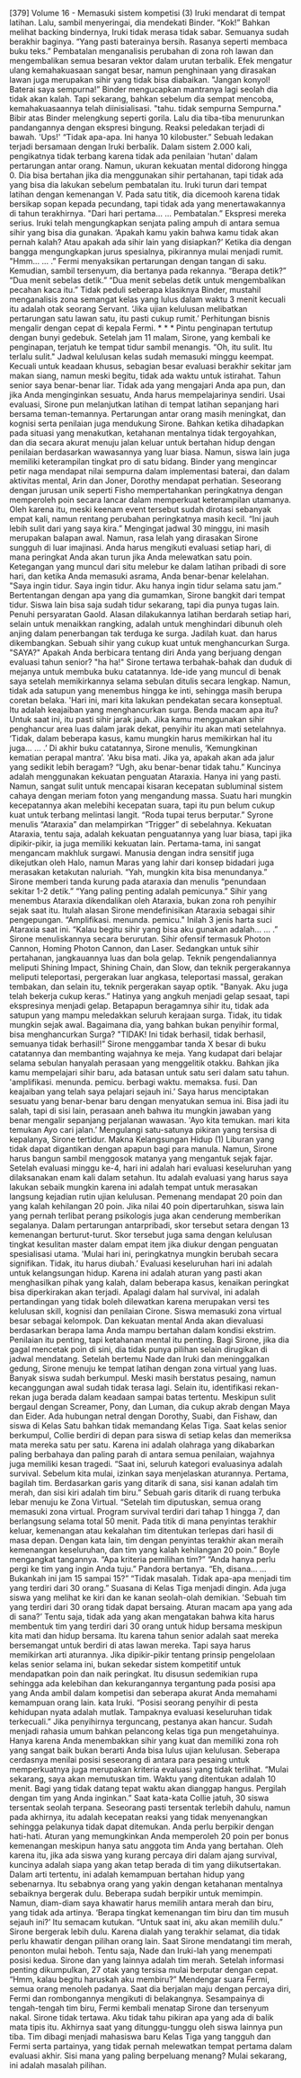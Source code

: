[379] Volume 16 - Memasuki sistem kompetisi (3) Iruki mendarat di tempat latihan. Lalu, sambil menyeringai, dia mendekati Binder. “Kok!” Bahkan melihat backing bindernya, Iruki tidak merasa tidak sabar. Semuanya sudah berakhir baginya. “Yang pasti baterainya bersih. Rasanya seperti membaca buku teks.” Pembatalan menganalisis perubahan di zona roh lawan dan mengembalikan semua besaran vektor dalam urutan terbalik. Efek mengatur ulang kemahakuasaan sangat besar, namun penghinaan yang dirasakan lawan juga merupakan sihir yang tidak bisa diabaikan. "Jangan konyol! Baterai saya sempurna!” Binder mengucapkan mantranya lagi seolah dia tidak akan kalah. Tapi sekarang, bahkan sebelum dia sempat mencoba, kemahakuasaannya telah diinisialisasi. "tahu. tidak sempurna Sempurna." Bibir atas Binder melengkung seperti gorila. Lalu dia tiba-tiba menurunkan pandangannya dengan ekspresi bingung. Reaksi peledakan terjadi di bawah. 'Ups!' “Tidak apa-apa. Ini hanya 10 kilobuster.” Sebuah ledakan terjadi bersamaan dengan Iruki berbalik. Dalam sistem 2.000 kali, pengikatnya tidak terbang karena tidak ada penilaian 'hutan' dalam pertarungan antar orang. Namun, ukuran kekuatan mental didorong hingga 0. Dia bisa bertahan jika dia menggunakan sihir pertahanan, tapi tidak ada yang bisa dia lakukan sebelum pembatalan itu. Iruki turun dari tempat latihan dengan kemenangan V. Pada satu titik, dia dicemooh karena tidak bersikap sopan kepada pecundang, tapi tidak ada yang menertawakannya di tahun terakhirnya. "Dari hari pertama… … Pembatalan.” Ekspresi mereka serius. Iruki telah mengungkapkan senjata paling ampuh di antara semua sihir yang bisa dia gunakan. ‘Apakah kamu yakin bahwa kamu tidak akan pernah kalah? Atau apakah ada sihir lain yang disiapkan?’ Ketika dia dengan bangga mengungkapkan jurus spesialnya, pikirannya mulai menjadi rumit. "Hmm… … .” Fermi menyaksikan pertarungan dengan tangan di saku. Kemudian, sambil tersenyum, dia bertanya pada rekannya. “Berapa detik?” “Dua menit sebelas detik.” “Dua menit sebelas detik untuk mengembalikan pecahan kaca itu.” Tidak peduli seberapa klasiknya Binder, mustahil menganalisis zona semangat kelas yang lulus dalam waktu 3 menit kecuali itu adalah otak seorang Servant. ‘Jika ujian kelulusan melibatkan pertarungan satu lawan satu, itu pasti cukup rumit.’ Perhitungan bisnis mengalir dengan cepat di kepala Fermi. * * * Pintu penginapan tertutup dengan bunyi gedebuk. Setelah jam 11 malam, Sirone, yang kembali ke penginapan, terjatuh ke tempat tidur sambil menangis. “Oh, itu sulit. Itu terlalu sulit." Jadwal kelulusan kelas sudah memasuki minggu keempat. Kecuali untuk keadaan khusus, sebagian besar evaluasi berakhir sekitar jam makan siang, namun meski begitu, tidak ada waktu untuk istirahat. Tahun senior saya benar-benar liar. Tidak ada yang mengajari Anda apa pun, dan jika Anda menginginkan sesuatu, Anda harus mempelajarinya sendiri. Usai evaluasi, Sirone pun melanjutkan latihan di tempat latihan sepanjang hari bersama teman-temannya. Pertarungan antar orang masih meningkat, dan kognisi serta penilaian juga mendukung Sirone. Bahkan ketika dihadapkan pada situasi yang menakutkan, ketahanan mentalnya tidak tergoyahkan, dan dia secara akurat menuju jalan keluar untuk bertahan hidup dengan penilaian berdasarkan wawasannya yang luar biasa. Namun, siswa lain juga memiliki keterampilan tingkat pro di satu bidang. Binder yang mengincar petir naga mendapat nilai sempurna dalam implementasi baterai, dan dalam aktivitas mental, Arin dan Joner, Dorothy mendapat perhatian. Seseorang dengan jurusan unik seperti Fisho mempertahankan peringkatnya dengan memperoleh poin secara lancar dalam memperkuat keterampilan utamanya. Oleh karena itu, meski keenam event tersebut sudah dirotasi sebanyak empat kali, namun rentang perubahan peringkatnya masih kecil. “Ini jauh lebih sulit dari yang saya kira.” Mengingat jadwal 30 minggu, ini masih merupakan balapan awal. Namun, rasa lelah yang dirasakan Sirone sungguh di luar imajinasi. Anda harus mengikuti evaluasi setiap hari, di mana peringkat Anda akan turun jika Anda melewatkan satu poin. Ketegangan yang muncul dari situ melebur ke dalam latihan pribadi di sore hari, dan ketika Anda memasuki asrama, Anda benar-benar kelelahan. "Saya ingin tidur. Saya ingin tidur. Aku hanya ingin tidur selama satu jam.” Bertentangan dengan apa yang dia gumamkan, Sirone bangkit dari tempat tidur. Siswa lain bisa saja sudah tidur sekarang, tapi dia punya tugas lain. Penuhi persyaratan Gaold. Alasan dilakukannya latihan berdarah setiap hari, selain untuk menaikkan rangking, adalah untuk menghindari dibunuh oleh anjing dalam penerbangan tak terduga ke surga. Jadilah kuat. dan harus dikembangkan. Sebuah sihir yang cukup kuat untuk menghancurkan Surga. "SAYA?" Apakah Anda berbicara tentang diri Anda yang berjuang dengan evaluasi tahun senior? "ha ha!" Sirone tertawa terbahak-bahak dan duduk di mejanya untuk membuka buku catatannya. Ide-ide yang muncul di benak saya setelah memikirkannya selama sebulan ditulis secara lengkap. Namun, tidak ada satupun yang menembus hingga ke inti, sehingga masih berupa coretan belaka. 'Hari ini, mari kita lakukan pendekatan secara konseptual. Itu adalah keajaiban yang menghancurkan surga. Benda macam apa itu? Untuk saat ini, itu pasti sihir jarak jauh. Jika kamu menggunakan sihir penghancur area luas dalam jarak dekat, penyihir itu akan mati setelahnya. ‘Tidak, dalam beberapa kasus, kamu mungkin harus memikirkan hal itu juga… … .’ Di akhir buku catatannya, Sirone menulis, ‘Kemungkinan kematian perapal mantra’. 'Aku bisa mati. Jika ya, apakah akan ada jalur yang sedikit lebih beragam? “Ugh, aku benar-benar tidak tahu.” Kuncinya adalah menggunakan kekuatan penguatan Ataraxia. Hanya ini yang pasti. Namun, sangat sulit untuk mencapai kisaran kecepatan subluminal sistem cahaya dengan meriam foton yang mengandung massa. Suatu hari mungkin kecepatannya akan melebihi kecepatan suara, tapi itu pun belum cukup kuat untuk terbang melintasi langit. “Roda tupai terus berputar.” Syrone menulis “Ataraxia” dan melampirkan “Trigger” di sebelahnya. Kekuatan Ataraxia, tentu saja, adalah kekuatan penguatannya yang luar biasa, tapi jika dipikir-pikir, ia juga memiliki kekuatan lain. Pertama-tama, ini sangat mengancam makhluk surgawi. Manusia dengan indra sensitif juga dikejutkan oleh Halo, namun Maras yang lahir dari konsep bidadari juga merasakan ketakutan naluriah. “Yah, mungkin kita bisa menundanya.” Sirone memberi tanda kurung pada ataraxia dan menulis “penundaan sekitar 1-2 detik.” “Yang paling penting adalah pemicunya.” Sihir yang menembus Ataraxia dikendalikan oleh Ataraxia, bukan zona roh penyihir sejak saat itu. Itulah alasan Sirone mendefinisikan Ataraxia sebagai sihir pengepungan. “Amplifikasi. menunda. pemicu." Inilah 3 jenis harta suci Ataraxia saat ini. “Kalau begitu sihir yang bisa aku gunakan adalah… … .” Sirone menuliskannya secara berurutan. Sihir ofensif termasuk Photon Cannon, Homing Photon Cannon, dan Laser. Sedangkan untuk sihir pertahanan, jangkauannya luas dan bola gelap. Teknik pengendaliannya meliputi Shining Impact, Shining Chain, dan Slow, dan teknik pergerakannya meliputi teleportasi, pergerakan luar angkasa, teleportasi massal, gerakan tembakan, dan selain itu, teknik pergerakan sayap optik. "Banyak. Aku juga telah bekerja cukup keras.” Hatinya yang angkuh menjadi gelap sesaat, tapi ekspresinya menjadi gelap. Betapapun beragamnya sihir itu, tidak ada satupun yang mampu meledakkan seluruh kerajaan surga. Tidak, itu tidak mungkin sejak awal. Bagaimana dia, yang bahkan bukan penyihir formal, bisa menghancurkan Surga? "TIDAK! Ini tidak berhasil, tidak berhasil, semuanya tidak berhasil!” Sirone menggambar tanda X besar di buku catatannya dan membanting wajahnya ke meja. Yang kudapat dari belajar selama sebulan hanyalah perasaan yang menggelitik otakku. Bahkan jika kamu mempelajari sihir baru, ada batasan untuk satu seri dalam satu tahun. 'amplifikasi. menunda. pemicu. berbagi waktu. memaksa. fusi. Dan keajaiban yang telah saya pelajari sejauh ini.’ Saya harus menciptakan sesuatu yang benar-benar baru dengan menyatukan semua ini. Bisa jadi itu salah, tapi di sisi lain, perasaan aneh bahwa itu mungkin jawaban yang benar mengalir sepanjang perjalanan wawasan. 'Ayo kita temukan. mari kita temukan Ayo cari jalan.’ Mengulangi satu-satunya pikiran yang tersisa di kepalanya, Sirone tertidur. Makna Kelangsungan Hidup (1) Liburan yang tidak dapat digantikan dengan apapun bagi para manula. Namun, Sirone harus bangun sambil menggosok matanya yang mengantuk sejak fajar. Setelah evaluasi minggu ke-4, hari ini adalah hari evaluasi keseluruhan yang dilaksanakan enam kali dalam setahun. Itu adalah evaluasi yang harus saya lakukan sebaik mungkin karena ini adalah tempat untuk merasakan langsung kejadian rutin ujian kelulusan. Pemenang mendapat 20 poin dan yang kalah kehilangan 20 poin. Jika nilai 40 poin dipertaruhkan, siswa lain yang pernah terlibat perang psikologis juga akan cenderung memberikan segalanya. Dalam pertarungan antarpribadi, skor tersebut setara dengan 13 kemenangan berturut-turut. Skor tersebut juga sama dengan kelulusan tingkat kesulitan master dalam empat item jika diukur dengan penguatan spesialisasi utama. 'Mulai hari ini, peringkatnya mungkin berubah secara signifikan. Tidak, itu harus diubah.’ Evaluasi keseluruhan hari ini adalah untuk kelangsungan hidup. Karena ini adalah aturan yang pasti akan menghasilkan pihak yang kalah, dalam beberapa kasus, kenaikan peringkat bisa diperkirakan akan terjadi. Apalagi dalam hal survival, ini adalah pertandingan yang tidak boleh dilewatkan karena merupakan versi tes kelulusan skill, kognisi dan penilaian Cirone. Siswa memasuki zona virtual besar sebagai kelompok. Dan kekuatan mental Anda akan dievaluasi berdasarkan berapa lama Anda mampu bertahan dalam kondisi ekstrim. Penilaian itu penting, tapi ketahanan mental itu penting. Bagi Sirone, jika dia gagal mencetak poin di sini, dia tidak punya pilihan selain dirugikan di jadwal mendatang. Setelah bertemu Nade dan Iruki dan meninggalkan gedung, Sirone menuju ke tempat latihan dengan zona virtual yang luas. Banyak siswa sudah berkumpul. Meski masih berstatus pesaing, namun kecanggungan awal sudah tidak terasa lagi. Selain itu, identifikasi rekan-rekan juga berada dalam keadaan sampai batas tertentu. Meskipun sulit bergaul dengan Screamer, Pony, dan Luman, dia cukup akrab dengan Maya dan Eider. Ada hubungan netral dengan Dorothy, Suabi, dan Fishaw, dan siswa di Kelas Satu bahkan tidak memandang Kelas Tiga. Saat kelas senior berkumpul, Collie berdiri di depan para siswa di setiap kelas dan memeriksa mata mereka satu per satu. Karena ini adalah olahraga yang dikabarkan paling berbahaya dan paling parah di antara semua penilaian, wajahnya juga memiliki kesan tragedi. “Saat ini, seluruh kategori evaluasinya adalah survival. Sebelum kita mulai, izinkan saya menjelaskan aturannya. Pertama, bagilah tim. Berdasarkan garis yang ditarik di sana, sisi kanan adalah tim merah, dan sisi kiri adalah tim biru.” Sebuah garis ditarik di ruang terbuka lebar menuju ke Zona Virtual. “Setelah tim diputuskan, semua orang memasuki zona virtual. Program survival terdiri dari tahap 1 hingga 7, dan berlangsung selama total 50 menit. Pada titik di mana penyintas terakhir keluar, kemenangan atau kekalahan tim ditentukan terlepas dari hasil di masa depan. Dengan kata lain, tim dengan penyintas terakhir akan meraih kemenangan keseluruhan, dan tim yang kalah kehilangan 20 poin.” Boyle mengangkat tangannya. “Apa kriteria pemilihan tim?” “Anda hanya perlu pergi ke tim yang ingin Anda tuju.” Pandora bertanya. “Eh, disana… … Bukankah ini jam 15 sampai 15?” “Tidak masalah. Tidak apa-apa menjadi tim yang terdiri dari 30 orang.” Suasana di Kelas Tiga menjadi dingin. Ada juga siswa yang melihat ke kiri dan ke kanan seolah-olah demikian. 'Sebuah tim yang terdiri dari 30 orang tidak dapat bersaing. Aturan macam apa yang ada di sana?’ Tentu saja, tidak ada yang akan mengatakan bahwa kita harus membentuk tim yang terdiri dari 30 orang untuk hidup bersama meskipun kita mati dan hidup bersama. Itu karena tahun senior adalah saat mereka bersemangat untuk berdiri di atas lawan mereka. Tapi saya harus memikirkan arti aturannya. Jika dipikir-pikir tentang prinsip pengelolaan kelas senior selama ini, bukan sekedar sistem kompetitif untuk mendapatkan poin dan naik peringkat. Itu disusun sedemikian rupa sehingga ada kelebihan dan kekurangannya tergantung pada posisi apa yang Anda ambil dalam kompetisi dan seberapa akurat Anda memahami kemampuan orang lain. kata Iruki. “Posisi seorang penyihir di pesta kehidupan nyata adalah mutlak. Tampaknya evaluasi keseluruhan tidak terkecuali.” Jika penyihirnya terguncang, pestanya akan hancur. Sudah menjadi rahasia umum bahkan pelancong kelas tiga pun mengetahuinya. Hanya karena Anda menembakkan sihir yang kuat dan memiliki zona roh yang sangat baik bukan berarti Anda bisa lulus ujian kelulusan. Seberapa cerdasnya menilai posisi seseorang di antara para pesaing untuk memperkuatnya juga merupakan kriteria evaluasi yang tidak terlihat. “Mulai sekarang, saya akan memutuskan tim. Waktu yang ditentukan adalah 10 menit. Bagi yang tidak datang tepat waktu akan dianggap hangus. Pergilah dengan tim yang Anda inginkan.” Saat kata-kata Collie jatuh, 30 siswa tersentak seolah terpana. Seseorang pasti tersentak terlebih dahulu, namun pada akhirnya, itu adalah kecepatan reaksi yang tidak menyenangkan sehingga pelakunya tidak dapat ditemukan. Anda perlu berpikir dengan hati-hati. Aturan yang memungkinkan Anda memperoleh 20 poin per bonus kemenangan meskipun hanya satu anggota tim Anda yang bertahan. Oleh karena itu, jika ada siswa yang kurang percaya diri dalam ajang survival, kuncinya adalah siapa yang akan tetap berada di tim yang diikutsertakan. Dalam arti tertentu, ini adalah kemampuan bertahan hidup yang sebenarnya. Itu sebabnya orang yang yakin dengan ketahanan mentalnya sebaiknya bergerak dulu. Beberapa sudah berpikir untuk memimpin. Namun, diam-diam saya khawatir harus memilih antara merah dan biru, yang tidak ada artinya. ‘Berapa tingkat kemenangan tim biru dan tim musuh sejauh ini?’ Itu semacam kutukan. “Untuk saat ini, aku akan memilih dulu.” Sirone bergerak lebih dulu. Karena dialah yang terakhir selamat, dia tidak perlu khawatir dengan pilihan orang lain. Saat Sirone mendatangi tim merah, penonton mulai heboh. Tentu saja, Nade dan Iruki-lah yang menempati posisi kedua. Sirone dan yang lainnya adalah tim merah. Setelah informasi penting dikumpulkan, 27 otak yang tersisa mulai berputar dengan cepat. “Hmm, kalau begitu haruskah aku membiru?” Mendengar suara Fermi, semua orang menoleh padanya. Saat dia berjalan maju dengan percaya diri, Fermi dan rombongannya mengikuti di belakangnya. Sesampainya di tengah-tengah tim biru, Fermi kembali menatap Sirone dan tersenyum nakal. Sirone tidak tertawa. Aku tidak tahu pikiran apa yang ada di balik mata tipis itu. Akhirnya saat yang ditunggu-tunggu oleh siswa lainnya pun tiba. Tim dibagi menjadi mahasiswa baru Kelas Tiga yang tangguh dan Fermi serta partainya, yang tidak pernah melewatkan tempat pertama dalam evaluasi akhir. Sisi mana yang paling berpeluang menang? Mulai sekarang, ini adalah masalah pilihan.